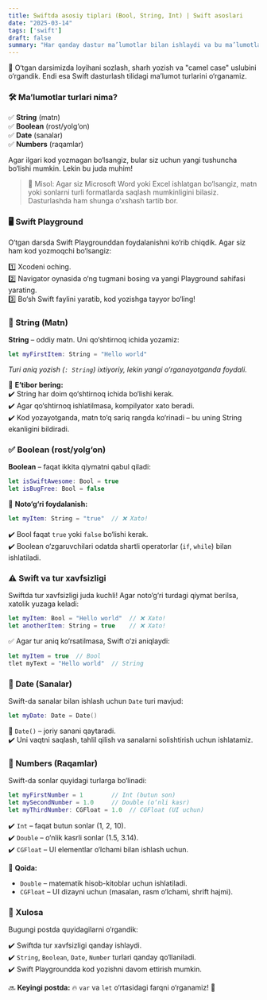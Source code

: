```yaml
---
title: Swiftda asosiy tiplari (Bool, String, Int) | Swift asoslari
date: "2025-03-14"
tags: ['swift']
draft: false
summary: "Har qanday dastur ma’lumotlar bilan ishlaydi va bu ma’lumotlar ma’lum bir turga ega bo‘ladi. Bugun quyidagi asosiy turlar bilan tanishamiz"
---
```


🎉 O‘tgan darsimizda loyihani sozlash, sharh yozish va "camel case" uslubini o‘rgandik. Endi esa Swift dasturlash tilidagi ma’lumot turlarini o‘rganamiz.

### 🛠 Ma’lumotlar turlari nima?

✅ **String** (matn)  
✅ **Boolean** (rost/yolg‘on)  
✅ **Date** (sanalar)  
✅ **Numbers** (raqamlar)  

Agar ilgari kod yozmagan bo‘lsangiz, bular siz uchun yangi tushuncha bo‘lishi mumkin. Lekin bu juda muhim!

> 📌 Misol: Agar siz Microsoft Word yoki Excel ishlatgan bo‘lsangiz, matn yoki sonlarni turli formatlarda saqlash mumkinligini bilasiz. Dasturlashda ham shunga o‘xshash tartib bor.

### 🖥 Swift Playground

O‘tgan darsda Swift Playgrounddan foydalanishni ko‘rib chiqdik. Agar siz ham kod yozmoqchi bo‘lsangiz:

1️⃣ Xcodeni oching.  
2️⃣ Navigator oynasida o‘ng tugmani bosing va yangi Playground sahifasi yarating.  
3️⃣ Bo‘sh Swift faylini yaratib, kod yozishga tayyor bo‘ling!  

### 📌 String (Matn)

**String** – oddiy matn. Uni qo‘shtirnoq ichida yozamiz:

```swift
let myFirstItem: String = "Hello world"
```

_Turi aniq yozish (`: String`) ixtiyoriy, lekin yangi o‘rganayotganda foydali._

📝 **E’tibor bering:**  
✔️ String har doim qo‘shtirnoq ichida bo‘lishi kerak.  
✔️ Agar qo‘shtirnoq ishlatilmasa, kompilyator xato beradi.  
✔️ Kod yozayotganda, matn to‘q sariq rangda ko‘rinadi – bu uning String ekanligini bildiradi.  

### ✅ Boolean (rost/yolg‘on)

**Boolean** – faqat ikkita qiymatni qabul qiladi:

```swift
let isSwiftAwesome: Bool = true
let isBugFree: Bool = false
```

📌 **Noto‘g‘ri foydalanish:**

```swift
let myItem: String = "true"  // ❌ Xato!
```

✔️ Bool faqat `true` yoki `false` bo‘lishi kerak.  
✔️ Boolean o‘zgaruvchilari odatda shartli operatorlar (`if`, `while`) bilan ishlatiladi.  

### ⚠️ Swift va tur xavfsizligi

Swiftda tur xavfsizligi juda kuchli! Agar noto‘g‘ri turdagi qiymat berilsa, xatolik yuzaga keladi:

```swift
let myItem: Bool = "Hello world"  // ❌ Xato!
let anotherItem: String = true    // ❌ Xato!
```

✅ Agar tur aniq ko‘rsatilmasa, Swift o‘zi aniqlaydi:

```swift
let myItem = true  // Bool
tlet myText = "Hello world"  // String
```

### 📆 Date (Sanalar)

Swift-da sanalar bilan ishlash uchun `Date` turi mavjud:

```swift
let myDate: Date = Date()
```

📌 `Date()` – joriy sanani qaytaradi.  
✔️ Uni vaqtni saqlash, tahlil qilish va sanalarni solishtirish uchun ishlatamiz.  

### 🔢 Numbers (Raqamlar)

Swift-da sonlar quyidagi turlarga bo‘linadi:

```swift
let myFirstNumber = 1        // Int (butun son)
let mySecondNumber = 1.0     // Double (o‘nli kasr)
let myThirdNumber: CGFloat = 1.0  // CGFloat (UI uchun)
```

✔️ `Int` – faqat butun sonlar (1, 2, 10).  
✔️ `Double` – o‘nlik kasrli sonlar (1.5, 3.14).  
✔️ `CGFloat` – UI elementlar o‘lchami bilan ishlash uchun.  

📌 **Qoida:**  
- `Double` – matematik hisob-kitoblar uchun ishlatiladi.  
- `CGFloat` – UI dizayni uchun (masalan, rasm o‘lchami, shrift hajmi).  

### 🎯 Xulosa

Bugungi postda quyidagilarni o‘rgandik:

✔️ Swiftda tur xavfsizligi qanday ishlaydi.  
✔️ `String`, `Boolean`, `Date`, `Number` turlari qanday qo‘llaniladi.  
✔️ Swift Playgroundda kod yozishni davom ettirish mumkin.  

🔜 **Keyingi postda:** 🔥 `var` va `let` o‘rtasidagi farqni o‘rganamiz! 🚀
